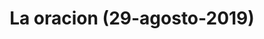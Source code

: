 ---
title: "La oracion (29-agosto-2019)"
link: "/laoracion/"
description: "Buscamos a traves de la oración y la meditación mejorar nuestro contacto consciente con DIOS"
---